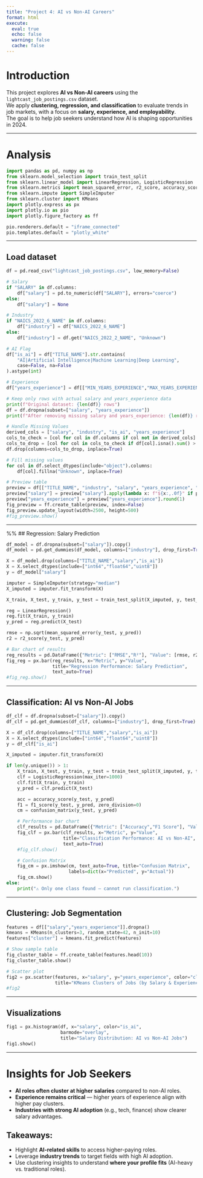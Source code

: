 ```yaml
---
title: "Project 4: AI vs Non-AI Careers"
format: html
execute:
  eval: true
  echo: false
  warning: false
  cache: false
---
```


# Introduction

This project explores **AI vs Non-AI careers** using the `lightcast_job_postings.csv` dataset.  
We apply **clustering, regression, and classification** to evaluate trends in job markets, with a focus on **salary, experience, and employability**.  
The goal is to help job seekers understand how AI is shaping opportunities in 2024.

---

# Analysis

```python
import pandas as pd, numpy as np
from sklearn.model_selection import train_test_split
from sklearn.linear_model import LinearRegression, LogisticRegression
from sklearn.metrics import mean_squared_error, r2_score, accuracy_score, f1_score, confusion_matrix
from sklearn.impute import SimpleImputer
from sklearn.cluster import KMeans
import plotly.express as px
import plotly.io as pio
import plotly.figure_factory as ff

pio.renderers.default = "iframe_connected" 
pio.templates.default = "plotly_white"
```

---

## Load dataset

```python
df = pd.read_csv("lightcast_job_postings.csv", low_memory=False)

# Salary
if "SALARY" in df.columns:
    df["salary"] = pd.to_numeric(df["SALARY"], errors="coerce")
else:
    df["salary"] = None

# Industry
if "NAICS_2022_6_NAME" in df.columns:
    df["industry"] = df["NAICS_2022_6_NAME"]
else:
    df["industry"] = df.get("NAICS_2022_2_NAME", "Unknown")

# AI Flag
df["is_ai"] = df["TITLE_NAME"].str.contains(
    "AI|Artificial Intelligence|Machine Learning|Deep Learning",
    case=False, na=False
).astype(int)

# Experience
df["years_experience"] = df[["MIN_YEARS_EXPERIENCE","MAX_YEARS_EXPERIENCE"]].mean(axis=1)

# Keep only rows with actual salary and years_experience data
print(f"Original dataset: {len(df)} rows")
df = df.dropna(subset=["salary", "years_experience"])
print(f"After removing missing salary and years_experience: {len(df)} rows")

# Handle Missing Values
derived_cols = ["salary", "industry", "is_ai", "years_experience"]
cols_to_check = [col for col in df.columns if col not in derived_cols]
cols_to_drop = [col for col in cols_to_check if df[col].isna().sum() > len(df) * 0.5]
df.drop(columns=cols_to_drop, inplace=True)

# Fill missing values
for col in df.select_dtypes(include="object").columns:
    df[col].fillna("Unknown", inplace=True)

# Preview table
preview = df[["TITLE_NAME", "industry", "salary", "years_experience", "is_ai"]].head(10).copy()
preview["salary"] = preview["salary"].apply(lambda x: f"${x:,.0f}" if pd.notna(x) else "")
preview["years_experience"] = preview["years_experience"].round(1)
fig_preview = ff.create_table(preview, index=False)
fig_preview.update_layout(width=2500, height=500)
#fig_preview.show()

```
---

%% ## Regression: Salary Prediction

```python
df_model = df.dropna(subset=["salary"]).copy()
df_model = pd.get_dummies(df_model, columns=["industry"], drop_first=True)

X = df_model.drop(columns=["TITLE_NAME","salary","is_ai"])
X = X.select_dtypes(include=["int64","float64","uint8"])
y = df_model["salary"]

imputer = SimpleImputer(strategy="median")
X_imputed = imputer.fit_transform(X)

X_train, X_test, y_train, y_test = train_test_split(X_imputed, y, test_size=0.3, random_state=42)

reg = LinearRegression()
reg.fit(X_train, y_train)
y_pred = reg.predict(X_test)

rmse = np.sqrt(mean_squared_error(y_test, y_pred))
r2 = r2_score(y_test, y_pred)

# Bar chart of results
reg_results = pd.DataFrame({"Metric": ["RMSE","R²"], "Value": [rmse, r2]})
fig_reg = px.bar(reg_results, x="Metric", y="Value",
                 title="Regression Performance: Salary Prediction",
                 text_auto=True)
#fig_reg.show()
```

---

## Classification: AI vs Non-AI Jobs

```python
df_clf = df.dropna(subset=["salary"]).copy()
df_clf = pd.get_dummies(df_clf, columns=["industry"], drop_first=True)

X = df_clf.drop(columns=["TITLE_NAME","salary","is_ai"])
X = X.select_dtypes(include=["int64","float64","uint8"])
y = df_clf["is_ai"]

X_imputed = imputer.fit_transform(X)

if len(y.unique()) > 1:
    X_train, X_test, y_train, y_test = train_test_split(X_imputed, y, test_size=0.3, random_state=42)
    clf = LogisticRegression(max_iter=1000)
    clf.fit(X_train, y_train)
    y_pred = clf.predict(X_test)

    acc = accuracy_score(y_test, y_pred)
    f1 = f1_score(y_test, y_pred, zero_division=0)
    cm = confusion_matrix(y_test, y_pred)

    # Performance bar chart
    clf_results = pd.DataFrame({"Metric": ["Accuracy","F1 Score"], "Value": [acc, f1]})
    fig_clf = px.bar(clf_results, x="Metric", y="Value",
                     title="Classification Performance: AI vs Non-AI",
                     text_auto=True)
    #fig_clf.show()

    # Confusion Matrix
    fig_cm = px.imshow(cm, text_auto=True, title="Confusion Matrix",
                       labels=dict(x="Predicted", y="Actual"))
    fig_cm.show()
else:
    print("⚠️ Only one class found — cannot run classification.")
```

---

## Clustering: Job Segmentation

```python
features = df[["salary","years_experience"]].dropna()
kmeans = KMeans(n_clusters=3, random_state=42, n_init=10)
features["cluster"] = kmeans.fit_predict(features)

# Show sample table
fig_cluster_table = ff.create_table(features.head(10))
fig_cluster_table.show()

# Scatter plot
fig2 = px.scatter(features, x="salary", y="years_experience", color="cluster",
                  title="KMeans Clusters of Jobs (by Salary & Experience)")
#fig2
```

---

## Visualizations

```python
fig1 = px.histogram(df, x="salary", color="is_ai",
                    barmode="overlay",
                    title="Salary Distribution: AI vs Non-AI Jobs")
fig1.show()
```

---

# Insights for Job Seekers

- **AI roles often cluster at higher salaries** compared to non-AI roles.  
- **Experience remains critical** — higher years of experience align with higher pay clusters.  
- **Industries with strong AI adoption** (e.g., tech, finance) show clearer salary advantages.  

## Takeaways:
- Highlight **AI-related skills** to access higher-paying roles.  
- Leverage **industry trends** to target fields with high AI adoption.  
- Use clustering insights to understand **where your profile fits** (AI-heavy vs. traditional roles).  

